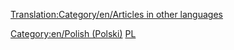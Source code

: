 [[Translation:Category/en/Articles in other languages]]
{{en/Bilingual box| Pl
| Ta strona jest indeksem dla wielu '''artykułów w języku polskim''' w OpenTTD Wiki.<br>Automatycznie pojawiają się tutaj artykuły z szablonem {{en/s|Other_languages}} i parametrem <code><nowiki>language_page=pl</nowiki></code>.
| ''This page provides an index for a wide range of '''articles in Polish''' in OpenTTD Wiki.<br/>Articles with {{en/s|Other_languages}} template with'' '''<code><nowiki>language_page=pl</nowiki></code>''' ''parameter automatically link here.''}}
[[Category:en/Polish (Polski)]][[Category:en/Articles in other languages|PL]]